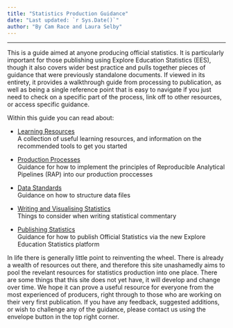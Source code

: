 ```yaml
---
title: "Statistics Production Guidance"
date: "Last updated: `r Sys.Date()`"
author: "By Cam Race and Laura Selby"
---
```


---


This is a guide aimed at anyone producing official statistics. It is particularly important for those publishing using Explore Education Statistics (EES), though it also covers wider best practice and pulls together pieces of guidance that were previously standalone documents. If viewed in its entirety, it provides a walkthrough guide from processing to publication, as well as being a single reference point that is easy to navigate if you just need to check on a specific part of the process, link off to other resources, or access specific guidance.

Within this guide you can read about: 

* [Learning Resources](/rsc/stats-production-guidance/l+d.html)  
A collection of useful learning resources, and information on the recommended tools to get you started

* [Production Processes](/rsc/stats-production-guidance/rap.html)  
Guidance for how to implement the principles of Reproducible Analytical Pipelines (RAP) into our production proccesses

* [Data Standards](/rsc/stats-production-guidance/ud.html)  
Guidance on how to structure data files

* [Writing and Visualising Statistics](/rsc/stats-production-guidance/cd.html)  
Things to consider when writing statistical commentary

* [Publishing Statistics](/rsc/stats-production-guidance/ees.html)  
Guidance for how to publish Official Statistics via the new Explore Education Statistics platform


In life there is generally little point to reinventing the wheel. There is already a wealth of resources out there, and therefore this site unashamedly aims to pool the revelant resources for statistics production into one place. There are some things that this site does not yet have, it will develop and change over time. We hope it can prove a useful resource for everyone from the most experienced of producers, right through to those who are working on their very first publication. If you have any feedback, suggested additions, or wish to challenge any of the guidance, please contact us using the envelope button in the top right corner.
